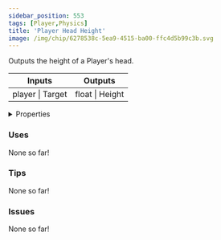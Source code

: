 ```yaml
---
sidebar_position: 553
tags: [Player,Physics]
title: 'Player Head Height'
image: /img/chip/6278538c-5ea9-4515-ba00-ffc4d5b99c3b.svg
---
```


Outputs the height of a Player's head.



<IChip uuid="6278538c-5ea9-4515-ba00-ffc4d5b99c3b"/>

<table><thead><tr><th>Inputs</th><th>Outputs</th></tr></thead><tbody><tr><td>player | Target</td><td>float | Height</td></tr></tbody></table>

<details>
  <summary>Properties</summary>
  <div>
    <div>
    <table>
      <tbody>
        <tr>
          <td>Is beta required?</td>
          <td>No</td>
        </tr>
        <tr>
          <td>Is chip a trolling risk?</td>
          <td>No</td>
        </tr>
        <tr>
          <td>Is chip a role assignment risk?</td>
          <td>No</td>
        </tr>
        <tr>
          <td>Chip UUID</td>
          <td>6278538c-5ea9-4515-ba00-ffc4d5b99c3b</td>
        </tr>
        <tr>
          <td>Room availability</td>
          <td>Available everywhere</td>
        </tr>
      </tbody>
    </table>
    </div>
  </div>
</details>

### Uses

None so far!

### Tips

None so far!

### Issues

None so far!